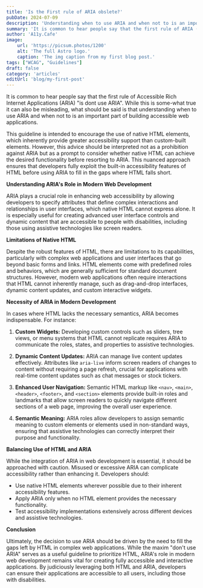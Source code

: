 ```yaml
---
title: 'Is the First rule of ARIA obslete?'
pubDate: 2024-07-09
description: 'Understanding when to use ARIA and when not to is an important part of building accessible web applications.'
summary: 'It is common to hear people say that the first rule of ARIA (Accessible Rich Internet Applications) "is dont use ARIA". While this is some-what true it can also be misleading. Understanding when to use ARIA and when not to is an important part of building accessible web applications.'
author: 'A11y.Cafe'
image:
    url: 'https://picsum.photos/1200'
    alt: 'The full Astro logo.'
    caption: 'The img caption from my first blog post.'
tags: ["WCAG", "Guidelines"]
draft: false
category: 'articles'
editUrl: 'blog/my-first-post'
---
```


It is common to hear people say that the first rule of Accessible Rich Internet Applications (ARIA) "is dont use ARIA". While this is some-what true it can also be misleading, what should be said is that understanding when to use ARIA and when not to is an important part of building accessible web applications.

This guideline is intended to encourage the use of native HTML elements, which inherently provide greater accessibility support than custom-built elements. However, this advice should be interpreted not as a prohibition against ARIA but as a prompt to consider whether native HTML can achieve the desired functionality before resorting to ARIA. This nuanced approach ensures that developers fully exploit the built-in accessibility features of HTML before using ARIA to fill in the gaps where HTML falls short.

**Understanding ARIA's Role in Modern Web Development**

ARIA plays a crucial role in enhancing web accessibility by allowing developers to specify attributes that define complex interactions and relationships in user interfaces, which native HTML cannot express alone. It is especially useful for creating advanced user interface controls and dynamic content that are accessible to people with disabilities, including those using assistive technologies like screen readers.

**Limitations of Native HTML**

Despite the robust features of HTML, there are limitations to its capabilities, particularly with complex web applications and user interfaces that go beyond basic forms and links. HTML elements come with predefined roles and behaviors, which are generally sufficient for standard document structures. However, modern web applications often require interactions that HTML cannot inherently manage, such as drag-and-drop interfaces, dynamic content updates, and custom interactive widgets.

**Necessity of ARIA in Modern Development**

In cases where HTML lacks the necessary semantics, ARIA becomes indispensable. For instance:

1. **Custom Widgets:** Developing custom controls such as sliders, tree views, or menu systems that HTML cannot replicate requires ARIA to communicate the roles, states, and properties to assistive technologies.
   
2. **Dynamic Content Updates:** ARIA can manage live content updates effectively. Attributes like `aria-live` inform screen readers of changes to content without requiring a page refresh, crucial for applications with real-time content updates such as chat messages or stock tickers.

3. **Enhanced User Navigation:** Semantic HTML markup like `<nav>`, `<main>`,
   `<header>`, `<footer>`, and `<section>` elements provide built-in roles and
   landmarks that allow screen readers to quickly navigate different sections of
   a web page, improving the overall user experience.

4. **Semantic Meaning:** ARIA roles allow developers to assign semantic meaning
   to custom elements or elements used in non-standard ways, ensuring that
   assistive technologies can correctly interpret their purpose and
   functionality.


**Balancing Use of HTML and ARIA**

While the integration of ARIA in web development is essential, it should be approached with caution. Misused or excessive ARIA can complicate accessibility rather than enhancing it. Developers should:

- Use native HTML elements wherever possible due to their inherent accessibility features.
- Apply ARIA only when no HTML element provides the necessary functionality.
- Test accessibility implementations extensively across different devices and assistive technologies.

**Conclusion**

Ultimately, the decision to use ARIA should be driven by the need to fill the gaps left by HTML in complex web applications. While the maxim "don't use ARIA" serves as a useful guideline to prioritize HTML, ARIA's role in modern web development remains vital for creating fully accessible and interactive applications. By judiciously leveraging both HTML and ARIA, developers can ensure their applications are accessible to all users, including those with disabilities.